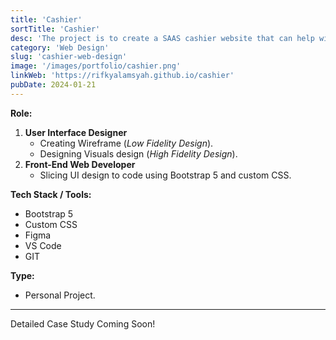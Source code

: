 ```yaml
---
title: 'Cashier'
sortTitle: 'Cashier'
desc: 'The project is to create a SAAS cashier website that can help with payments. Transform the traditional checkout experience into an efficient and innovative digital experience.'
category: 'Web Design'
slug: 'cashier-web-design'
image: '/images/portfolio/cashier.png'
linkWeb: 'https://rifkyalamsyah.github.io/cashier'
pubDate: 2024-01-21
---
```


**Role:**

1. **User Interface Designer**
   - Creating Wireframe (_Low Fidelity Design_).
   - Designing Visuals design (_High Fidelity Design_).
2. **Front-End Web Developer**
   - Slicing UI design to code using Bootstrap 5 and custom CSS.

**Tech Stack / Tools:**

- Bootstrap 5
- Custom CSS
- Figma
- VS Code
- GIT

**Type:**

- Personal Project.

---

Detailed Case Study Coming Soon!
